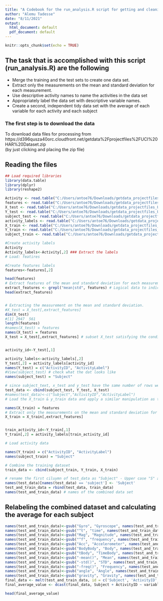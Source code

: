 ---
title: "A Codebook for the run_analysis.R script for getting and cleaning data project"
author: "Alemu Tadesse"
date: "8/11/2021"
output:
  html_document: default
  pdf_document: default
---

```{r setup, include=FALSE}
knitr::opts_chunk$set(echo = TRUE)
```
## The task that is accomplished with this script (run_analysis.R) are the following 

* Merge the training and the test sets to create one data set.
* Extract only the measurements on the mean and standard deviation for each measurement. 
* Use descriptive activity names to name the activities in the data set
* Appropriately label the data set with descriptive variable names. 
* Create a second, independent tidy data set with the average of each variable for each activity and each subject

### The first step is to download the data 

To download data files for processing from https://d396qusza40orc.cloudfront.net/getdata%2Fprojectfiles%2FUCI%20HAR%20Dataset.zip  
(by just clicking and placing the zip file)

## Reading the files 

```{r,message=FALSE,echo=FALSE}
## Load required libraries
library(data.table)
library(dplyr)
library(reshape2)

Activity <- read.table("C:/Users/antoe76/Downloads/getdata_projectfiles_UCI HAR Dataset/UCI HAR Dataset/activity_labels.txt")
features <- read.table("C:/Users/antoe76/Downloads/getdata_projectfiles_UCI HAR Dataset/UCI HAR Dataset/features.txt")
X_test <- read.table("C:/Users/antoe76/Downloads/getdata_projectfiles_UCI HAR Dataset/UCI HAR Dataset/test/X_test.txt")
Y_test <- read.table("C:/Users/antoe76/Downloads/getdata_projectfiles_UCI HAR Dataset/UCI HAR Dataset/test/y_test.txt")
subject_test <- read.table("C:/Users/antoe76/Downloads/getdata_projectfiles_UCI HAR Dataset/UCI HAR Dataset/test/subject_test.txt")
activity_labels <- read.table("C:/Users/antoe76/Downloads/getdata_projectfiles_UCI HAR Dataset/UCI HAR Dataset/activity_labels.txt")
X_train <- read.table("C:/Users/antoe76/Downloads/getdata_projectfiles_UCI HAR Dataset/UCI HAR Dataset/train/X_train.txt")
Y_train <- read.table("C:/Users/antoe76/Downloads/getdata_projectfiles_UCI HAR Dataset/UCI HAR Dataset/train/y_train.txt")
subject_train <- read.table("C:/Users/antoe76/Downloads/getdata_projectfiles_UCI HAR Dataset/UCI HAR Dataset/train/subject_train.txt")
```

```{r,message=FALSE}
#Create activity labels
Activity
Activity_labels<-Activity[,2] ### Extract the labels 
# Load: featires

#Create features labels
features<-features[,2]

head(features)
# Extract features of the mean and standard deviation for each measurement.
extract_features <- grepl("mean|std", features) # Logical data to indicate locations of mean or std features 
head(extract_features)


# Extracting the measurement on the mean and standard deviation. 
#X_test = X_test[,extract_features]
dim(X_test)
#[1] 2947  561
length(features)
#names(X_test) = features
names(X_test) = features
X_test = X_test[,extract_features] # subset X_test satisfying the condiction extract_features


activity_id<-Y_test[,1]

activity_labels<-activity_labels[,2]
Y_test[,2] = activity_labels[activity_id]
names(Y_test) = c("ActivityID", "ActivityLabel")
#View(subject_test) # check what the dat looks like 
names(subject_test) = "Subject"

# since subject_text, x_test and y_test have the same number of rows we can combine them columnwise (cbind)
test_data <- cbind(subject_test, Y_test, X_test)
#names(test_data)<-c("Subject","ActivityID","ActivityLabel")
# Load the X_train & y_train data and apply a similar manipulation as the test data sets shown above 

names(X_train) = features
# Extract only the measurements on the mean and standard deviation for each measurement.
X_train = X_train[,extract_features]


train_activity_id<-Y_train[,1]
Y_train[,2] = activity_labels[train_activity_id]

# Load activity data

names(Y_train) = c("ActivityID", "ActivityLabel")
names(subject_train) = "Subject"

# Combine the training dataset
train_data <- cbind(subject_train, Y_train, X_train)

# rename the first ciluymn of test_data as "Subject" - Upper case "S" and then combine the datasets
names(test_data)[names(test_data) == 'subject'] <- 'Subject'
test_and_train_data = rbind(test_data, train_data)
names(test_and_train_data) # names of the combined data set
```
## Relabeling the combined dataset and calculating the average for each subject
```{r,message=FALSE,echo=FALSE}
names(test_and_train_data)<-gsub("Gyro", "Gyroscope", names(test_and_train_data))
names(test_and_train_data)<-gsub("^t", "time", names(test_and_train_data))
names(test_and_train_data)<-gsub("Mag", "Magnitude", names(test_and_train_data))
names(test_and_train_data)<-gsub("^f", "frequency", names(test_and_train_data))
names(test_and_train_data)<-gsub("Acc", "Accelerometer", names(test_and_train_data))
names(test_and_train_data)<-gsub("BodyBody", "Body", names(test_and_train_data))
names(test_and_train_data)<-gsub("tBody", "TimeBody", names(test_and_train_data))
names(test_and_train_data)<-gsub("-mean()", "Mean", names(test_and_train_data))
names(test_and_train_data)<-gsub("-std()", "STD", names(test_and_train_data))
names(test_and_train_data)<-gsub("-freq()", "Frequency", names(test_and_train_data))
names(test_and_train_data)<-gsub("angle", "Angle", names(test_and_train_data))
names(test_and_train_data)<-gsub("gravity", "Gravity", names(test_and_train_data))
final_data <- melt(test_and_train_data, id = c('Subject', 'ActivityID','ActivityLabel'))
final_average_value <- dcast(final_data, Subject + ActivityID ~ variable, mean)

```
```{r,message=FALSE,echo=TRUE}

head(final_average_value)
```